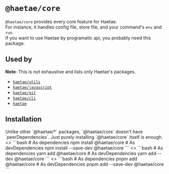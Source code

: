 
# `@haetae/core`

`@haetae/core` provides every core feature for Haetae.<br/>
For instance, it handles config file, store file, and your command's `env` and `run`.<br/>
If you want to use Haetae by programatic api, you probably need this package.

## Used by

**Note**: This is not exhaustive and lists only Haetae's packages.

- [`haetae/utils`](./haetae-utils)
- [`haetae/javascript`](./haetae-javascript)
- [`haetae/git`](./haetae-git)
- [`haetae/cli`](./haetae-cli)
- [`haetae`](./haetae)

## Installation

<Callout>
Unlike other `@haetae/*` packages, `@haetae/core` doesn't have `peerDependencies`.
Just purely installing `@haetae/core` itself is enough.
</Callout>

<br/>

<PkgManagerTabs>
  <>
    ```bash
    # As dependencies
    npm install @haetae/core
    # As devDependencies
    npm install --save-dev @haetae/core
    ```
  </>
  <>
    ```bash
    # As dependencies
    yarn add @haetae/core
    # As devDependencies
    yarn add --dev @haetae/core
    ```
  </>
  <>
    ```bash
    # As dependencies
    pnpm add @haetae/core
    # As devDependencies
    pnpm add --save-dev @haetae/core
    ```
  </>
</PkgManagerTabs>
